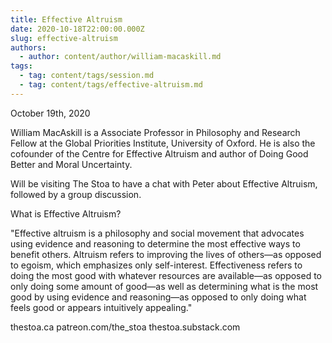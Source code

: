 ```yaml
---
title: Effective Altruism
date: 2020-10-18T22:00:00.000Z
slug: effective-altruism
authors:
  - author: content/author/william-macaskill.md
tags:
  - tag: content/tags/session.md
  - tag: content/tags/effective-altruism.md
---
```


October 19th, 2020

William MacAskill is a Associate Professor in Philosophy and Research Fellow at the Global Priorities Institute, University of Oxford. He is also the cofounder of the Centre for Effective Altruism and author of Doing Good Better and Moral Uncertainty.

Will be visiting The Stoa to have a chat with Peter about Effective Altruism, followed by a group discussion.

What is Effective Altruism?

"Effective altruism is a philosophy and social movement that advocates using evidence and reasoning to determine the most effective ways to benefit others. Altruism refers to improving the lives of others—as opposed to egoism, which emphasizes only self-interest. Effectiveness refers to doing the most good with whatever resources are available—as opposed to only doing some amount of good—as well as determining what is the most good by using evidence and reasoning—as opposed to only doing what feels good or appears intuitively appealing."

thestoa.ca
patreon.com/the_stoa
thestoa.substack.com
